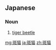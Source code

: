 ==Japanese==
{{ja-kanjitab|はん|みょう|yomi=o}}

===Noun===
{{ja-noun|はんみょう|ハンミョウ}}

# {{lb|ja|zoology|sort=はんみょう}} [[tiger beetle]]

[[mg:斑猫]]
[[ja:斑猫]]
[[zh:斑猫]]